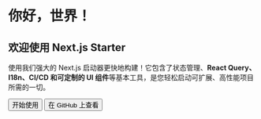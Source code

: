 # 你好，世界！

## 欢迎使用 Next.js Starter

使用我们强大的 Next.js 启动器更快地构建！它包含了状态管理、**React Query、I18n、CI/CD 和可定制的 UI 组件**等基本工具，是您轻松启动可扩展、高性能项目所需的一切。

<button>开始使用</button>
<button>在 GitHub 上查看</button>